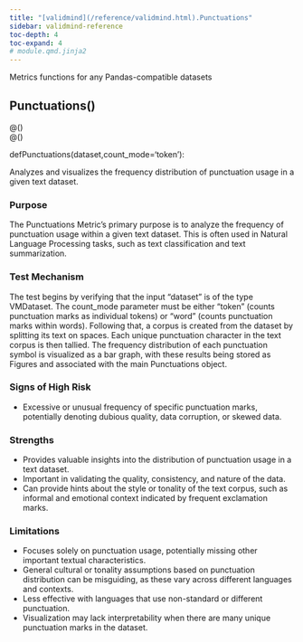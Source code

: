 ```yaml
---
title: "[validmind](/reference/validmind.html).Punctuations"
sidebar: validmind-reference
toc-depth: 4
toc-expand: 4
# module.qmd.jinja2
---
```


<!-- docstring.jinja2 -->

Metrics functions for any Pandas-compatible datasets

<!-- function.qmd.jinja2 -->

## Punctuations[()]{.muted}

<!-- signatures.jinja2 -->

::: {.signature}

<div class="decorator">@<!-- types.jinja2 - format_type --><!-- types.jinja2 - format_type --><!-- types.jinja2 - format_type --><span class="n"></span><span class="p">(</span><span class="p">)</span></div><div class="decorator">@<!-- types.jinja2 - format_type --><!-- types.jinja2 - format_type --><!-- types.jinja2 - format_type --><span class="n"></span><span class="p">(</span><span class="p">)</span></div>
<span class="kw">def</span><span class="name">Punctuations</span>(<span class="params"><span class="n">dataset</span><span class="muted">,</span></span><span class="params"><span class="n">count_mode</span><span class="o">=</span><span class="s1">'token'</span></span>):

:::

<!-- docstring.jinja2 -->

Analyzes and visualizes the frequency distribution of punctuation usage in a given text dataset.

### Purpose

The Punctuations Metric's primary purpose is to analyze the frequency of punctuation usage within a given text dataset. This is often used in Natural Language Processing tasks, such as text classification and text summarization.

### Test Mechanism

The test begins by verifying that the input "dataset" is of the type VMDataset. The count_mode parameter must be either "token" (counts punctuation marks as individual tokens) or "word" (counts punctuation marks within words). Following that, a corpus is created from the dataset by splitting its text on spaces. Each unique punctuation character in the text corpus is then tallied. The frequency distribution of each punctuation symbol is visualized as a bar graph, with these results being stored as Figures and associated with the main Punctuations object.

### Signs of High Risk

- Excessive or unusual frequency of specific punctuation marks, potentially denoting dubious quality, data corruption, or skewed data.

### Strengths

- Provides valuable insights into the distribution of punctuation usage in a text dataset.
- Important in validating the quality, consistency, and nature of the data.
- Can provide hints about the style or tonality of the text corpus, such as informal and emotional context indicated by frequent exclamation marks.

### Limitations

- Focuses solely on punctuation usage, potentially missing other important textual characteristics.
- General cultural or tonality assumptions based on punctuation distribution can be misguiding, as these vary across different languages and contexts.
- Less effective with languages that use non-standard or different punctuation.
- Visualization may lack interpretability when there are many unique punctuation marks in the dataset.

